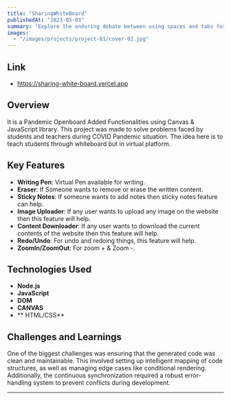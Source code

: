```yaml
---
title: "SharingWhiteBoard"
publishedAt: "2023-05-03"
summary: "Explore the enduring debate between using spaces and tabs for code indentation, and why this choice matters more than you might think."
images:
  - "/images/projects/project-01/cover-02.jpg"
---
```

## Link
- https://sharing-white-board.vercel.app

## Overview

It is a Pandemic Openboard Added Functionalities using Canvas & JavaScript library. This project was made to solve problems faced by students and teachers during COVID Pandemic situation. The idea here is to teach students through whiteboard but in virtual platform.

## Key Features

- **Writing Pen**: Virtual Pen available for writing.
- **Eraser**: If Someone wants to remove or erase the written content.
- **Sticky Notes**: If someone wants to add notes then sticky notes feature can help.
- **Image Uploader**: If any user wants to upload any image on the website then this feature will help.
- **Content Downloader**: If any user wants to download the current contents of the website then this feature will help.
- **Redo/Undo**: For undo and redoing things, this feature will help.
- **ZoomIn/ZoomOut**: For zoom + & Zoom -.

## Technologies Used

- **Node.js**
- **JavaScript**
- **DOM**
- **CANVAS**
- ** HTML/CSS**

## Challenges and Learnings

One of the biggest challenges was ensuring that the generated code was clean and maintainable. This involved setting up intelligent mapping of code structures, as well as managing edge cases like conditional rendering. Additionally, the continuous synchronization required a robust error-handling system to prevent conflicts during development.

---

